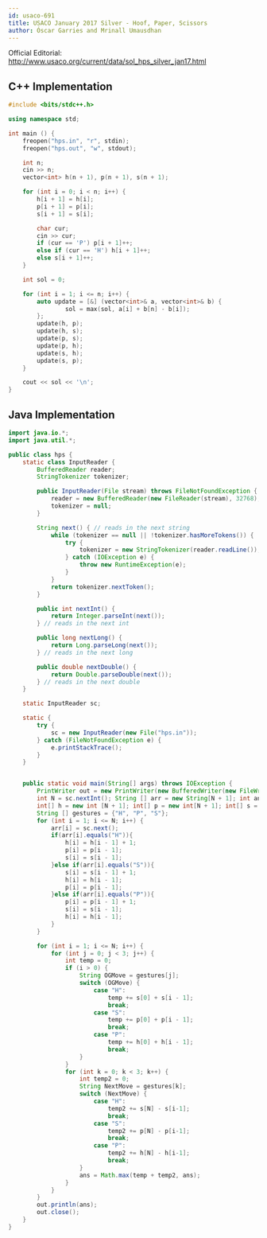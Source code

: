 ```yaml
---
id: usaco-691
title: USACO January 2017 Silver - Hoof, Paper, Scissors
author: Óscar Garries and Mrinall Umausdhan
---
```


Official Editorial: http://www.usaco.org/current/data/sol_hps_silver_jan17.html

<LanguageSection>
<CPPSection>

## C++ Implementation

```cpp
#include <bits/stdc++.h>

using namespace std;

int main () {
	freopen("hps.in", "r", stdin);
	freopen("hps.out", "w", stdout);

	int n;
	cin >> n;
	vector<int> h(n + 1), p(n + 1), s(n + 1);

	for (int i = 0; i < n; i++) {
		h[i + 1] = h[i];
		p[i + 1] = p[i];
		s[i + 1] = s[i];

		char cur;
		cin >> cur;
		if (cur == 'P') p[i + 1]++;
		else if (cur == 'H') h[i + 1]++;
		else s[i + 1]++;
	}

	int sol = 0;

	for (int i = 1; i <= n; i++) {
		auto update = [&] (vector<int>& a, vector<int>& b) {
				sol = max(sol, a[i] + b[n] - b[i]);
		};
		update(h, p);
		update(h, s);
		update(p, s);
		update(p, h);
		update(s, h);
		update(s, p);
	}

	cout << sol << '\n';
}

```

</CPPSection>
<JavaSection>

## Java Implementation

```java
import java.io.*;
import java.util.*;

public class hps {
    static class InputReader {
        BufferedReader reader;
        StringTokenizer tokenizer;

        public InputReader(File stream) throws FileNotFoundException {
            reader = new BufferedReader(new FileReader(stream), 32768);
            tokenizer = null;
        }

        String next() { // reads in the next string
            while (tokenizer == null || !tokenizer.hasMoreTokens()) {
                try {
                    tokenizer = new StringTokenizer(reader.readLine());
                } catch (IOException e) {
                    throw new RuntimeException(e);
                }
            }
            return tokenizer.nextToken();
        }

        public int nextInt() {
            return Integer.parseInt(next());
        } // reads in the next int

        public long nextLong() {
            return Long.parseLong(next());
        } // reads in the next long

        public double nextDouble() {
            return Double.parseDouble(next());
        } // reads in the next double
    }

    static InputReader sc;

    static {
        try {
            sc = new InputReader(new File("hps.in"));
        } catch (FileNotFoundException e) {
            e.printStackTrace();
        }
    }


    public static void main(String[] args) throws IOException {
        PrintWriter out = new PrintWriter(new BufferedWriter(new FileWriter("hps.out")));
        int N = sc.nextInt(); String [] arr = new String[N + 1]; int ans = 0;
        int[] h = new int [N + 1]; int[] p = new int[N + 1]; int[] s = new int[N + 1];
        String [] gestures = {"H", "P", "S"};
        for (int i = 1; i <= N; i++) {
            arr[i] = sc.next();
            if(arr[i].equals("H")){
                h[i] = h[i - 1] + 1;
                p[i] = p[i - 1];
                s[i] = s[i - 1];
            }else if(arr[i].equals("S")){
                s[i] = s[i - 1] + 1;
                h[i] = h[i - 1];
                p[i] = p[i - 1];
            }else if(arr[i].equals("P")){
                p[i] = p[i - 1] + 1;
                s[i] = s[i - 1];
                h[i] = h[i - 1];
            }
        }

        for (int i = 1; i <= N; i++) {
            for (int j = 0; j < 3; j++) {
                int temp = 0;
                if (i > 0) {
                    String OGMove = gestures[j];
                    switch (OGMove) {
                        case "H":
                            temp += s[0] + s[i - 1];
                            break;
                        case "S":
                            temp += p[0] + p[i - 1];
                            break;
                        case "P":
                            temp += h[0] + h[i - 1];
                            break;
                    }
                }
                for (int k = 0; k < 3; k++) {
                    int temp2 = 0;
                    String NextMove = gestures[k];
                    switch (NextMove) {
                        case "H":
                            temp2 += s[N] - s[i-1];
                            break;
                        case "S":
                            temp2 += p[N] - p[i-1];
                            break;
                        case "P":
                            temp2 += h[N] - h[i-1];
                            break;
                    }
                    ans = Math.max(temp + temp2, ans);
                }
            }
        }
        out.println(ans);
        out.close();
    }
}
```

</JavaSection>
</LanguageSection>
